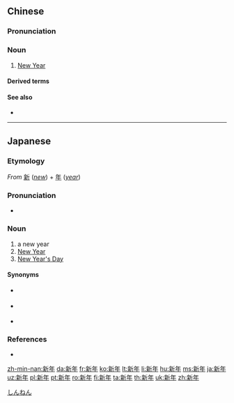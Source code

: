 ==Chinese==
{{zh-forms}}

===Pronunciation===
{{zh-pron
|m=xīnnián
|c=san1 nin4
|c-t=lhin1 nen3*
|h=pfs=sîn-ngièn
|ma=y
|mn=sin-nî
|cat=n
}}

===Noun===
{{zh-noun}}

# [[New Year]]

====Derived terms====
{{zh-der|新年快樂|新年好|謹賀新年|農曆新年|中國新年}}

====See also====
* {{zh-l|元旦}}

{{zh-cat|Beginning}}

----

==Japanese==
{{ja-kanjitab|しん|ねん|yomi=on}}

===Etymology===
''From'' [[新]] (''[[new]]'') + [[年]] (''[[year]]'')

===Pronunciation===
* {{ja-pron|しんねん|y=o|acc=1|acc_ref=NHK}}

===Noun===
{{ja-noun|しんねん}}

# a new year
# [[New Year]]
# [[New Year's Day]]

====Synonyms====
* {{sense|a new year}} {{ja-r|新春|しんしゅん}}
* {{sense|New Year}} {{ja-r|正月|しょうがつ}}
* {{sense|New Year's Day}} {{ja-r|元旦|がんたん}}

===References===
* {{R:Shogakukan}}
<references/>

[[Category:ja:Holidays|しんねん]]

[[zh-min-nan:新年]]
[[da:新年]]
[[fr:新年]]
[[ko:新年]]
[[lt:新年]]
[[li:新年]]
[[hu:新年]]
[[ms:新年]]
[[ja:新年]]
[[uz:新年]]
[[pl:新年]]
[[pt:新年]]
[[ro:新年]]
[[fi:新年]]
[[ta:新年]]
[[th:新年]]
[[uk:新年]]
[[zh:新年]]